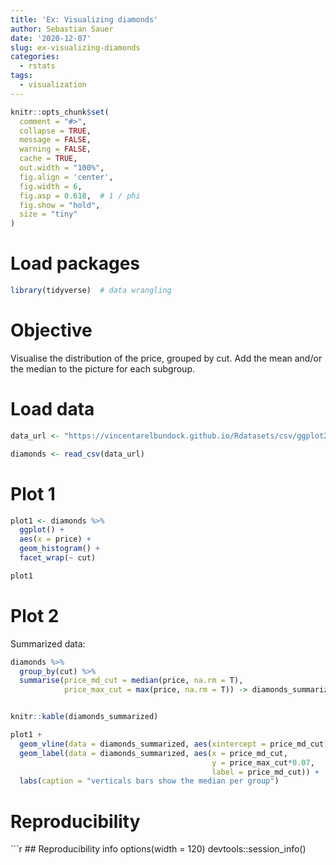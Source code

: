 ```yaml
---
title: 'Ex: Visualizing diamonds'
author: Sebastian Sauer
date: '2020-12-07'
slug: ex-visualizing-diamonds
categories:
  - rstats
tags:
  - visualization
---
```




```r
knitr::opts_chunk$set(
  comment = "#>",
  collapse = TRUE,
  message = FALSE,
  warning = FALSE,
  cache = TRUE,
  out.width = "100%",
  fig.align = 'center',
  fig.width = 6,
  fig.asp = 0.618,  # 1 / phi
  fig.show = "hold",
  size = "tiny"
)
```



# Load packages

```r
library(tidyverse)  # data wrangling
```


# Objective

Visualise the distribution of the price, grouped by cut. Add the mean and/or the median to the picture for each subgroup.

# Load data


```r
data_url <- "https://vincentarelbundock.github.io/Rdatasets/csv/ggplot2/diamonds.csv"
```

```r
diamonds <- read_csv(data_url)
```


# Plot 1

```r
plot1 <- diamonds %>% 
  ggplot() + 
  aes(x = price) +
  geom_histogram() +
  facet_wrap(~ cut)

plot1
```

# Plot 2

Summarized data:

```r
diamonds %>% 
  group_by(cut) %>% 
  summarise(price_md_cut = median(price, na.rm = T),
            price_max_cut = max(price, na.rm = T)) -> diamonds_summarized


knitr::kable(diamonds_summarized)
```



```r
plot1 + 
  geom_vline(data = diamonds_summarized, aes(xintercept = price_md_cut)) +
  geom_label(data = diamonds_summarized, aes(x = price_md_cut,
                                             y = price_max_cut*0.07,
                                             label = price_md_cut)) +
  labs(caption = "verticals bars show the median per group")
```



# Reproducibility

```r
## Reproducibility info
options(width = 120)
devtools::session_info()


